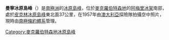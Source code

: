 {{expand|time=2014-01-02T17:16:16+00:00}}
{{unreferenced|time=2014-01-02T17:16:16+00:00}}
{{coord|71|0|S|71|12|E|source:GNIS|display=title}}

'''曼寧冰原島峰'''（{{lang-en|Manning Nunataks}}）是[[南極洲|南極洲]]的[[冰原島峰|冰原島峰]]，位於[[麥克羅伯特森地|麥克羅伯特森地]]的[[阿梅里冰架|阿梅里冰架]]南部，處於[[皮克林冰原島峰|皮克林冰原島峰]]東北面37公里，在1957年由[[澳大利亞|澳大利亞]]探險隊拍攝空中照片，現時由[[南極條約體系|南極條約體系]]管理。

{{DEFAULTSORT:Manning Nunataks}}
[[Category:麥克羅伯特森地冰原島峰|Category:麥克羅伯特森地冰原島峰]]


{{MacRobertsonLand-geo-stub}}